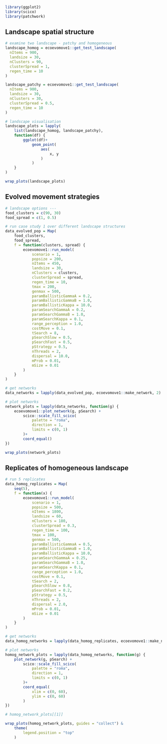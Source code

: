 
```r
library(ggplot2)
library(scico)
library(patchwork)
```

## Landscape spatial structure

```r
# examine two landscape - patchy and homogeneous
landscape_homog = ecoevomove1::get_test_landscape(
  nItems = 900,
  landsize = 30,
  nClusters = 90,
  clusterSpread = 1,
  regen_time = 10
)

landscape_patchy = ecoevomove1::get_test_landscape(
  nItems = 900,
  landsize = 30,
  nClusters = 30,
  clusterSpread = 0.5,
  regen_time = 10
)

# landscape visualisation
landscape_plots = lapply(
    list(landscape_homog, landscape_patchy), 
    function(df) {
        ggplot(df)+
            geom_point(
                aes(
                    x, y
                )
            )
    }
)

wrap_plots(landscape_plots)
```

## Evolved movement strategies

```r
# landscape options --- 
food_clusters = c(90, 30)
food_spread = c(1, 0.5)

# run case study 1 over different landscape structures
data_evolved_pop = Map(
    food_clusters,
    food_spread,
    f = function(clusters, spread) {
        ecoevomove1::run_model(
            scenario = 1,
            popsize = 200,
            nItems = 450,
            landsize = 30,
            nClusters = clusters,
            clusterSpread = spread,
            regen_time = 10,
            tmax = 200,
            genmax = 500,
            paramBallisticGammaA = 0.2,
            paramBallisticGammaB = 1.0,
            paramBallisticKappa = 10.0,
            paramSearchGammaA = 0.2,
            paramSearchGammaB = 1.0,
            paramSearchKappa = 0.1,
            range_perception = 1.0,
            costMove = 0.1,
            tSearch = 8,
            pSearchSlow = 0.5,
            pSearchFast = 0.5,
            pStrategy = 0.5,
            nThreads = 2,
            dispersal = 10.0,
            mProb = 0.01,
            mSize = 0.01
        )
    }
)

# get networks
data_networks = lapply(data_evolved_pop, ecoevomove1::make_network, 2)

# plot networks
network_plots = lapply(data_networks, function(g) {
    ecoevomove1::plot_network(g, pSearch) +
        scico::scale_fill_scico(
            palette = "roma",
            direction = 1,
            limits = c(0, 1)
        )+
        coord_equal()
})

wrap_plots(network_plots)
```

## Replicates of homogeneous landscape

```r
# run 5 replicates
data_homog_replicates = Map(
    seq(5),
    f = function(x) {
        ecoevomove1::run_model(
            scenario = 1,
            popsize = 500,
            nItems = 1800,
            landsize = 60,
            nClusters = 180,
            clusterSpread = 0.3,
            regen_time = 100,
            tmax = 100,
            genmax = 500,
            paramBallisticGammaA = 0.5,
            paramBallisticGammaB = 1.0,
            paramBallisticKappa = 10.0,
            paramSearchGammaA = 0.25,
            paramSearchGammaB = 1.0,
            paramSearchKappa = 0.1,
            range_perception = 1.0,
            costMove = 0.1,
            tSearch = 2,
            pSearchSlow = 0.8,
            pSearchFast = 0.2,
            pStrategy = 0.5,
            nThreads = 2,
            dispersal = 2.0,
            mProb = 0.01,
            mSize = 0.01
        )
    }
)

# get networks
data_homog_networks = lapply(data_homog_replicates, ecoevomove1::make_network, 2)

# plot networks
homog_network_plots = lapply(data_homog_networks, function(g) {
    plot_network(g, pSearch) +
        scico::scale_fill_scico(
            palette = "roma",
            direction = 1,
            limits = c(0, 1)
        )+
        coord_equal(
            xlim = c(0, 60),
            ylim = c(0, 60)
        )
})

# homog_network_plots[[1]]

wrap_plots(homog_network_plots, guides = "collect") &
    theme(
        legend.position = "top"
    )
```